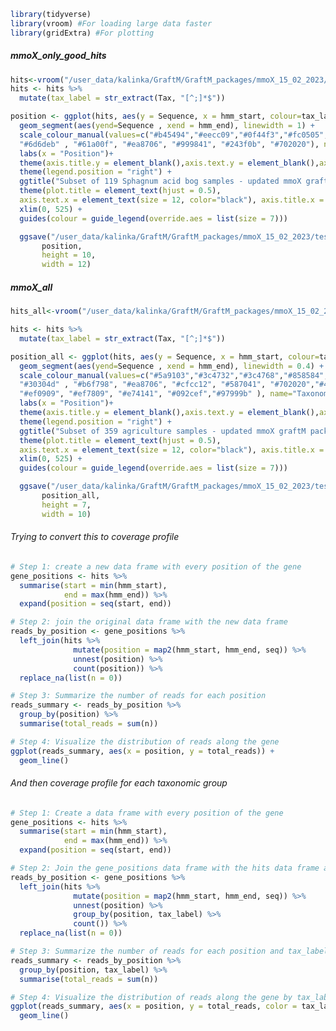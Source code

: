 ```r
library(tidyverse)
library(vroom) #For loading large data faster
library(gridExtra) #For plotting
```

##### mmoX_only_good_hits ######

```r
hits<-vroom("/user_data/kalinka/GraftM/GraftM_packages/mmoX_15_02_2023/test_package_bog_samples/position_of_mmoX_hits.tsv", delim = "\t")
hits <- hits %>%
  mutate(tax_label = str_extract(Tax, "[^;]*$"))

```



```r

position <- ggplot(hits, aes(y = Sequence, x = hmm_start, colour=tax_label)) +
  geom_segment(aes(yend=Sequence , xend = hmm_end), linewidth = 1) +
  scale_colour_manual(values=c("#b45494","#eecc09","#0f44f3","#fc0505",
  "#6d6deb" , "#61a00f", "#ea8706", "#999841", "#243f0b", "#702020"), name="Taxonomy") +
  labs(x = "Position")+
  theme(axis.title.y = element_blank(),axis.text.y = element_blank(),axis.ticks.length.y = unit(0, "mm"))+ 
  theme(legend.position = "right") +
  ggtitle("Subset of 119 Sphagnum acid bog samples - updated mmoX graftM package") +
  theme(plot.title = element_text(hjust = 0.5),
  axis.text.x = element_text(size = 12, color="black"), axis.title.x = element_text(size=14, color="black")) +
  xlim(0, 525) +
  guides(colour = guide_legend(override.aes = list(size = 7)))

  ggsave("/user_data/kalinka/GraftM/GraftM_packages/mmoX_15_02_2023/test_package_bog_samples/position_of_bog_hits.png",
       position,
       height = 10,
       width = 12)
```



##### mmoX_all ######

```r
hits_all<-vroom("/user_data/kalinka/GraftM/GraftM_packages/mmoX_15_02_2023/test_package_bog_samples/position_of_all_mmoX_hits.tsv", delim = "\t")
```



```r
hits <- hits %>%
  mutate(tax_label = str_extract(Tax, "[^;]*$"))

position_all <- ggplot(hits, aes(y = Sequence, x = hmm_start, colour=tax_label)) +
  geom_segment(aes(yend=Sequence , xend = hmm_end), linewidth = 0.4) +
  scale_colour_manual(values=c("#5a9103","#3c4732","#3c4768","#858584",
  "#30304d" , "#b6f798", "#ea8706", "#cfcc12", "#587041", "#702020","#4e54ad",
  "#ef0909", "#ef7809", "#e74141", "#092cef","#97999b" ), name="Taxonomy") +
  labs(x = "Position")+
  theme(axis.title.y = element_blank(),axis.text.y = element_blank(),axis.ticks.length.y = unit(0, "mm"))+ 
  theme(legend.position = "right") +
  ggtitle("Subset of 359 agriculture samples - updated mmoX graftM package") +
  theme(plot.title = element_text(hjust = 0.5),
  axis.text.x = element_text(size = 12, color="black"), axis.title.x = element_text(size=14, color="black")) +
  xlim(0, 525) +
  guides(colour = guide_legend(override.aes = list(size = 7)))

  ggsave("/user_data/kalinka/GraftM/GraftM_packages/mmoX_15_02_2023/test_package_agri_samples/position_of_all_hits.png",
       position_all,
       height = 7,
       width = 10)
```



###### Trying to convert this to coverage profile ######
```r

# Step 1: create a new data frame with every position of the gene
gene_positions <- hits %>%
  summarise(start = min(hmm_start),
            end = max(hmm_end)) %>%
  expand(position = seq(start, end))

# Step 2: join the original data frame with the new data frame
reads_by_position <- gene_positions %>%
  left_join(hits %>% 
              mutate(position = map2(hmm_start, hmm_end, seq)) %>%
              unnest(position) %>%
              count(position)) %>%
  replace_na(list(n = 0))

# Step 3: Summarize the number of reads for each position
reads_summary <- reads_by_position %>%
  group_by(position) %>%
  summarise(total_reads = sum(n))

# Step 4: Visualize the distribution of reads along the gene
ggplot(reads_summary, aes(x = position, y = total_reads)) + 
  geom_line()
```

###### And then coverage profile for each taxonomic group #####

```r

# Step 1: Create a data frame with every position of the gene
gene_positions <- hits %>%
  summarise(start = min(hmm_start),
            end = max(hmm_end)) %>%
  expand(position = seq(start, end))

# Step 2: Join the gene_positions data frame with the hits data frame and group by "tax_label"
reads_by_position <- gene_positions %>%
  left_join(hits %>% 
              mutate(position = map2(hmm_start, hmm_end, seq)) %>%
              unnest(position) %>%
              group_by(position, tax_label) %>%
              count()) %>%
  replace_na(list(n = 0))

# Step 3: Summarize the number of reads for each position and tax_label
reads_summary <- reads_by_position %>%
  group_by(position, tax_label) %>%
  summarise(total_reads = sum(n))

# Step 4: Visualize the distribution of reads along the gene by tax_label
ggplot(reads_summary, aes(x = position, y = total_reads, color = tax_label)) + 
  geom_line()
```
